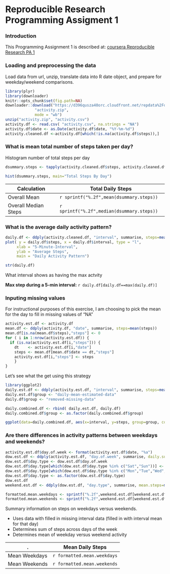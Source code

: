 Reproducible Research  Programming Assigment 1
========================================================

### Introduction

This Programming Assignment 1 is described at: [coursera Reproducible Research PA 1](https://class.coursera.org/repdata-011/human_grading/view/courses/973512/assessments/3/submissions)

### Loading and preprocessing the data

Load data from url, unzip, translate data into R date object, and prepare for weekday/weekend comparisons.
  
```r
library(plyr)
library(downloader)
knitr::opts_chunk$set(fig.path=NA)
downloader::download("https://d396qusza40orc.cloudfront.net/repdata%2Fdata%2Factivity.zip",
             "activity.zip", 
             mode = "wb")  
unzip("activity.zip", "activity.csv")
activity.df <- read.csv( "activity.csv", na.strings = "NA")
activity.df$date <- as.Date(activity.df$date, "%Y-%m-%d")
activity.cleaned.df <-activity.df[which(!is.na(activity.df$steps)),]
```

###  What is mean total number of steps taken per day?

Histogram number of total steps per day

```r
dsummary.steps <- tapply(activity.cleaned.df$steps, activity.cleaned.df$date, sum, na.rm = TRUE)

hist(dsummary.steps, main="Total Steps By Day")
```

Calculation | Total Daily Steps
------------ | -----
Overall Mean | `r sprintf("%.2f",mean(dsummary.steps))`
Overall Median Steps | `r sprintf("%.2f",median(dsummary.steps))`

### What is the average daily activity pattern?

```r
daily.df <- ddply(activity.cleaned.df, "interval", summarise, steps=mean(steps))
plot( y = daily.df$steps, x = daily.df$interval, type = "l", 
     xlab = "5-Minute-Interval", 
     ylab = "Average Steps", 
     main = "Daily Activity Pattern")

str(daily.df)
```

What interval shows as having the max actvity

**Max step during a 5-min interval:** `r daily.df[daily.df==max(daily.df)]`

### Inputing missing values

For instructional purposes of this exercise, I am choosing to pick the mean for the day to fill in missing values of "NA"


```r
activity.est.df <- activity.df 
mean.df <- ddply(activity.df, "date", summarise, steps=mean(steps))
mean.df[is.na(mean.df$steps),"steps"] <- 0
for ( i in 1:nrow(activity.est.df)) {
  if (is.na(activity.est.df[i,"steps"])) {
    dt    <- activity.est.df[i,"date"]
    steps <- mean.df[mean.df$date == dt,"steps"]
    activity.est.df[i,"steps"] <- steps
    }
}
```

Let's see what the get using this strategy

```r
library(ggplot2)
daily.est.df <- ddply(activity.est.df, "interval", summarise, steps=mean(steps))
daily.est.df$group <- "daily-mean-estimated-data"
daily.df$group <- "removed-missing-data"

daily.combined.df <- rbind( daily.est.df, daily.df)
daily.combined.df$group <- as.factor(daily.combined.df$group)

ggplot(data=daily.combined.df, aes(x=interval, y=steps, group=group, colour=group)) + geom_line()
```


###  Are there differences in activity patterns between weekdays and weekends?

```r
activity.est.df$day.of.week <- format(activity.est.df$date, "%a")
dow.est.df <- ddply(activity.est.df, "day.of.week", summarise, daily.sum=sum(steps))
dow.est.df$day.type <- dow.est.df$day.of.week
dow.est.df$day.type[which(dow.est.df$day.type %in% c("Sat","Sun"))] <- "Weekend"
dow.est.df$day.type[which(dow.est.df$day.type %in% c("Mon","Tue","Wed","Thu","Fri"))] <- "Weekday"
dow.est.df$day.type <- as.factor(dow.est.df$day.type)
dow.est.df 
weekend.est.df <- ddply(dow.est.df, "day.type", summarise, mean.steps=mean(daily.sum))

formatted.mean.weekdays <- sprintf("%.2f",weekend.est.df[weekend.est.df$day.type=="Weekday","mean.steps"])
formatted.mean.weekends <- sprintf("%.2f",weekend.est.df[weekend.est.df$day.type=="Weekend","mean.steps"])
```

Summary information on steps on weekdays versus weekends.

* Uses data with filled in missing interval data (filled in with interval mean for that day)
* Determines sum of steps across days of the week
* Determines mean of weekday versus weekend activity

 . | Mean Daily Steps
------------ | -----
 Mean Weekdays| `r formatted.mean.weekdays`
 Mean Weekends | `r formatted.mean.weekends`
